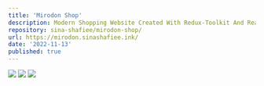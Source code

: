 ```yaml
---
title: 'Mirodon Shop'
description: Modern Shopping Website Created With Redux-Toolkit And React JS.
repository: sina-shafiee/mirodon-shop/
url: https://mirodon.sinashafiee.ink/
date: '2022-11-13'
published: true
---
```


[![](https://res.cloudinary.com/dcs6f4clx/image/upload/v1711767975/portfolio/n5ewk7bbbsdzbqumjlki.webp)](https://spotify.sinashafiee.ink/)
[![](https://res.cloudinary.com/dcs6f4clx/image/upload/v1711767975/portfolio/xs4fwikiwecubzu8a2wf.webp)](https://spotify.sinashafiee.ink/)
[![](https://res.cloudinary.com/dcs6f4clx/image/upload/v1711767975/portfolio/faubykgzeeegh5y7qgmb.webp)](https://spotify.sinashafiee.ink/)
